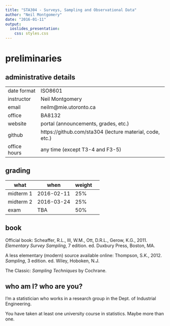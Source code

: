 ```yaml
---
title: "STA304 - Surveys, Sampling and Observational Data"
author: "Neil Montgomery"
date: "2016-01-11"
output: 
  ioslides_presentation: 
    css: styles.css
---
```

# preliminaries

## administrative details
|
--|--
date format | ISO8601
instructor | Neil Montgomery
email | neilm@mie.utoronto.ca
office | BA8132
website | portal (announcements, grades, etc.)
github | https://github.com/sta304 (lecture material, code, etc.)
office hours | any time (except T3-4 and F3-5)

## grading

what | when | weight
--|--|--|--
midterm 1 | 2016-02-11 | 25%
midterm 2 | 2016-03-24 | 25%
exam | TBA | 50%

## book

Official book: Scheaffer, R.L., III, W.M., Ott, D.R.L., Gerow, K.G., 2011. *Elementary Survey Sampling*, 7 edition. ed. Duxbury Press, Boston, MA.

A less elementary (modern) source available online: Thompson, S.K., 2012. *Sampling*, 3 edition. ed. Wiley, Hoboken, N.J.

The Classic: *Sampling Techniques* by Cochrane.

## who am I? who are you?

I'm a statistician who works in a research group in the Dept. of Industrial Engineering.

You have taken at least one university course in statistics. Maybe more than one.


